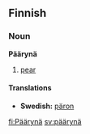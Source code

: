 ==Finnish==

===Noun===
'''Päärynä'''
#[[pear]]

====Translations====
*'''Swedish:''' [[päron]]

[[fi:Päärynä]]
[[sv:päärynä]]